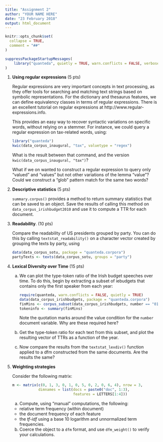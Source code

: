 ```yaml
---
title: "Assignment 2"
author: "YOUR NAME HERE"
date: "23 February 2018"
output: html_document
---
```


```r
knitr::opts_chunk$set(
  collapse = TRUE,
  comment = "##"
)
```

```r
suppressPackageStartupMessages(
    library("quanteda", quietly = TRUE, warn.conflicts = FALSE, verbose = FALSE)
)
```

       
1.  **Using regular expressions** (5 pts)
    
    Regular expressions are very important concepts in text processing, as they offer
    tools for searching and matching text strings based on symbolic representations.
    For the dictionary and thesaurus features, we can define equivalency classes in terms
    of regular expressions.  There is an excellent tutorial on regular expressions at
    http://www.regular-expressions.info.
    
    This provides an easy way to recover syntactic variations on specific words, without relying
    on a stemmer.  For instance, we could query a regular expression on tax-related words, using: 
    ```r
    library("quanteda")
    kwic(data_corpus_inaugural, "tax", valuetype = "regex")
    ```
    
    What is the result between that command, and the version `kwic(data_corpus_inaugural, "tax")`?  
    
    What if we on wanted to construct a regular expression to query only "valued" and "values" but not other variations of the lemma "value"?
    Could we construct a "glob" pattern match for the same two words?
    

2.  **Descriptive statistics** (5 pts)
    
    `summary.corpus()` provides a method to return summary statistics that can be saved to an object.  Save the
    results of calling this method on `data_corpus_irishbudget2010` and use it to compute a TTR for each document.


3.  **Readability**. (10 pts)

    Compare the readability of US presidents grouped by party.  You can do this by calling `textstat_readability()` on a character vector 
    created by grouping the texts by party, using
    ```r
    data(data_corpus_sotu, package = "quanteda.corpora")
    partyTexts <- texts(data_corpus_sotu, groups = "party")
    ```


4.  **Lexical Diversity over Time** (15 pts)

    a.  We can plot the type-token ratio of the Irish budget speeches
        over time. To do this, begin by extracting a subset of iebudgets
        that contains only the first speaker from each year:

        ```r
        require(quanteda, warn.conflicts = FALSE, quietly = TRUE)
        data(data_corpus_irishbudgets, package = "quanteda.corpora")
        finMins <- corpus_subset(data_corpus_irishbudgets, number == "01")
        tokeninfo <- summary(finMins)
        ```
        
        Note the quotation marks around the value condition for the `number` document variable.  Why are these required here?

    b.  Get the type-token ratio for each text from this subset, and
        plot the resulting vector of TTRs as a function of the year.
        
    c.  Now compare the results from the `textstat_lexdiv()` function applied to a dfm constructed from the same documents.  Are the results the same?

5.  **Weighting strategies**

    Consider the following matrix:
    ```r
    m <- matrix(c(0, 1, 3, 0, 1, 0, 5, 0, 2, 0, 6, 4), nrow = 3,
                dimnames = list(docs = paste0("doc", 1:3),
                                features = LETTERS[1:4]))
    ```
    
    a. Compute, using "manual" computations, the following:
    -  relative term frequency (within document)
    -  the document frequency of each feature
    -  the _tf-idf_ using a base 10 logarithm and unnormalized term frequencies.
    
    b. Coerce the object to a `dfm` format, and use `dfm_weight()` to verify your calculations.
    

